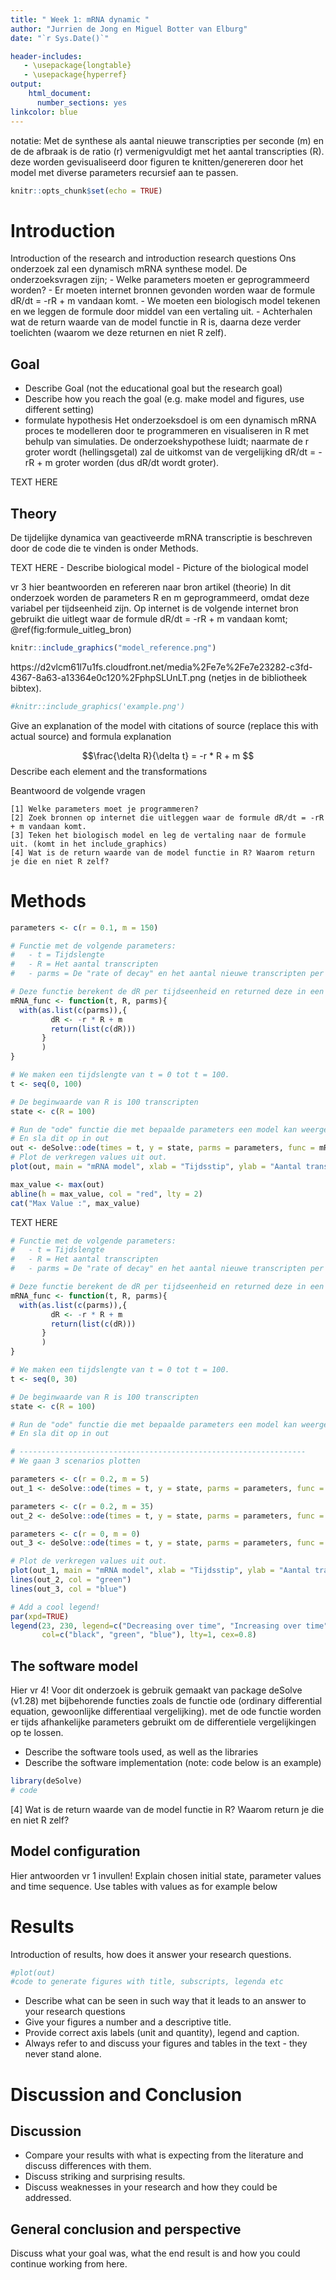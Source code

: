 ```yaml
---
title: " Week 1: mRNA dynamic "
author: "Jurrien de Jong en Miguel Botter van Elburg"
date: "`r Sys.Date()`"

header-includes:
   - \usepackage{longtable}
   - \usepackage{hyperref}
output:
    html_document:
      number_sections: yes
linkcolor: blue
---
```

notatie:
Met de synthese als aantal nieuwe transcripties per seconde (m) en de de afbraak is de ratio (r) vermenigvuldigt met het aantal transcripties (R).
deze worden gevisualiseerd door figuren te knitten/genereren door het model met diverse parameters recursief aan te passen. 

```r
knitr::opts_chunk$set(echo = TRUE)
```


# Introduction
Introduction of the research and introduction research questions
Ons onderzoek zal een dynamisch mRNA synthese model. De onderzoeksvragen zijn;
- Welke parameters moeten er geprogrammeerd worden?
- Er moeten internet bronnen gevonden worden waar de formule dR/dt = -rR + m vandaan komt.
- We moeten een biologisch model tekenen en we leggen de formule door middel van een vertaling uit.
- Achterhalen wat de return waarde van de model functie in R is, daarna deze verder toelichten (waarom we deze returnen en niet R zelf).

## Goal
  - Describe Goal (not the educational goal but the research goal)
  - Describe how you reach the goal (e.g. make model and figures, use different setting)
  - formulate hypothesis 
Het onderzoeksdoel is om een dynamisch mRNA proces te modelleren door te programmeren en visualiseren in R met behulp van simulaties.
De onderzoekshypothese luidt; naarmate de r groter wordt (hellingsgetal) zal de uitkomst van de vergelijking dR/dt = -rR + m groter worden (dus dR/dt wordt groter).

TEXT HERE

## Theory
De tijdelijke dynamica van geactiveerde mRNA transcriptie is beschreven door de code die te vinden is onder Methods.


TEXT HERE
- Describe biological model
- Picture of the biological model

vr 3 hier beantwoorden en refereren naar bron artikel (theorie)
In dit onderzoek worden de parameters R en m geprogrammeerd, omdat deze variabel per tijdseenheid zijn. Op internet is de volgende internet bron gebruikt die uitlegt waar de formule dR/dt = -rR + m vandaan komt; \@ref(fig:formule_uitleg_bron)

```r
knitr::include_graphics("model_reference.png")
```


https://d2vlcm61l7u1fs.cloudfront.net/media%2Fe7e%2Fe7e23282-c3fd-4367-8a63-a13364e0c120%2FphpSLUnLT.png (netjes in de bibliotheek bibtex).

```r
#knitr::include_graphics('example.png')
```
Give an explanation of the model with citations of source \cite{Soertaert10} (replace this with actual source)
and formula explanation

$$\frac{\delta R}{\delta t} = -r * R + m $$
Describe each element and the transformations

Beantwoord de volgende vragen
 
    [1] Welke parameters moet je programmeren?
    [2] Zoek bronnen op internet die uitleggen waar de formule dR/dt = -rR + m vandaan komt.
    [3] Teken het biologisch model en leg de vertaling naar de formule uit. (komt in het include_graphics)
    [4] Wat is de return waarde van de model functie in R? Waarom return je die en niet R zelf?


# Methods

```r
parameters <- c(r = 0.1, m = 150) 

# Functie met de volgende parameters:
#   - t = Tijdslengte
#   - R = Het aantal transcripten
#   - parms = De "rate of decay" en het aantal nieuwe transcripten per tijdseenheid.

# Deze functie berekent de dR per tijdseenheid en returned deze in een lijst.
mRNA_func <- function(t, R, parms){
  with(as.list(c(parms)),{
         dR <- -r * R + m
         return(list(c(dR)))
       }
       )
}

# We maken een tijdslengte van t = 0 tot t = 100.
t <- seq(0, 100)

# De beginwaarde van R is 100 transcripten
state <- c(R = 100)

# Run de "ode" functie die met bepaalde parameters een model kan weergeven
# En sla dit op in out
out <- deSolve::ode(times = t, y = state, parms = parameters, func = mRNA_func, method = "euler")
# Plot de verkregen values uit out.
plot(out, main = "mRNA model", xlab = "Tijdsstip", ylab = "Aantal transcripten")

max_value <- max(out)
abline(h = max_value, col = "red", lty = 2)
cat("Max Value :", max_value)
```

TEXT HERE

```r
# Functie met de volgende parameters:
#   - t = Tijdslengte
#   - R = Het aantal transcripten
#   - parms = De "rate of decay" en het aantal nieuwe transcripten per tijdseenheid.

# Deze functie berekent de dR per tijdseenheid en returned deze in een lijst.
mRNA_func <- function(t, R, parms){
  with(as.list(c(parms)),{
         dR <- -r * R + m
         return(list(c(dR)))
       }
       )
}

# We maken een tijdslengte van t = 0 tot t = 100.
t <- seq(0, 30)

# De beginwaarde van R is 100 transcripten
state <- c(R = 100)

# Run de "ode" functie die met bepaalde parameters een model kan weergeven
# En sla dit op in out

# ----------------------------------------------------------------
# We gaan 3 scenarios plotten

parameters <- c(r = 0.2, m = 5) 
out_1 <- deSolve::ode(times = t, y = state, parms = parameters, func = mRNA_func, method = "euler")

parameters <- c(r = 0.2, m = 35) 
out_2 <- deSolve::ode(times = t, y = state, parms = parameters, func = mRNA_func, method = "euler")

parameters <- c(r = 0, m = 0) 
out_3 <- deSolve::ode(times = t, y = state, parms = parameters, func = mRNA_func, method = "euler")

# Plot de verkregen values uit out.
plot(out_1, main = "mRNA model", xlab = "Tijdsstip", ylab = "Aantal transcripten", ylim = c(0, 200))
lines(out_2, col = "green")
lines(out_3, col = "blue")

# Add a cool legend!
par(xpd=TRUE)
legend(23, 230, legend=c("Decreasing over time", "Increasing over time", "steady-state"),
       col=c("black", "green", "blue"), lty=1, cex=0.8)

```

## The software model
Hier vr 4!
Voor dit onderzoek is gebruik gemaakt van package deSolve (v1.28) met bijbehorende functies zoals de functie ode (ordinary differential equation, gewoonlijke differentiaal vergelijking). met de ode functie worden er tijds afhankelijke parameters gebruikt om de differentiele vergelijkingen op te lossen.

- Describe the software tools used, as well as the libraries
- Describe the software implementation (note: code below is an example)
```r
library(deSolve)
# code
```

[4] Wat is de return waarde van de model functie in R? Waarom return je die en niet R zelf?

## Model configuration
Hier antwoorden vr 1 invullen!
Explain chosen initial state, parameter values and time sequence. Use tables with values as for example below
\begin{longtable}[l]{l|l|l}
\caption{Parameter Values} \\ \hline
\label{param_table}
$\textbf{Parameter}$             &$\textbf{Value}$& $\textbf{Unit}$              \\ \hline
\endhead
$a$       & 0.08  & $hour^{-1}$         \\ \hline
$b$       & 0.06  & $hour^{-1}$         \\ \hline
$c$       & 0.06  & $hour^{-1}$         \\ \hline
\end{longtable}


# Results
Introduction of results, how does it answer your research questions.
```r
#plot(out)
#code to generate figures with title, subscripts, legenda etc
```

- Describe what can be seen in such way that it leads to an answer to your research questions
- Give your figures a number and a descriptive title.
- Provide correct axis labels (unit and quantity), legend and caption.
- Always refer to and discuss your figures and tables in the text - they never stand alone.


# Discussion and Conclusion
## Discussion
- Compare your results with what is expecting from the literature and discuss differences with them.
- Discuss striking and surprising results.
- Discuss weaknesses in your research and how they could be addressed.

## General conclusion and perspective
Discuss what your goal was, what the end result is and how you could continue working from here.


\begin{thebibliography}{9}

\bibitem{Soertaert10}
Soetaert, K., Petzoldt, T., and Woodrow Setzer, R.: \textit{Solving differential equations in R: package deSolve}, J. Stat. Softw., 33, 1-25, 2010.
Soetaert, K., De Jong, T., and Woodrow Setzer, R.: \textit{Solving differential equations in R: package deSolve}, J. Stat. Softw., 33, 1-25, 2010.

\end{thebibliography}
